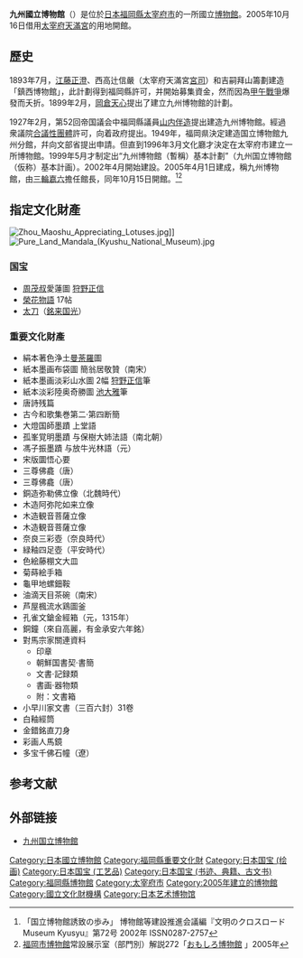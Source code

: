 {{Infobox Museum
 |name          = 九州國立博物館
 |image         = Kyushu National Museum from south side.JPG
 |imagesize     = 250
 |established   = 2005年
 |location      = [[日本|日本]][[福岡縣|福岡縣]][[太宰府市|太宰府市]]
 |type          = 
 |collection    =
 |visitors      = 
 |director      = 
 |curator       = 
 |website       = [http://www.kyuhaku.com www.kyuhaku.com]
}}
'''九州國立博物館'''（{{jpn|j=九州国立博物館|hg=きゅうしゅうこくりつはくぶつかん|rm=Kyūshū Kokuritsu Hakubutsukan}}）是位於[[日本|日本]][[福岡縣|福岡縣]][[太宰府市|太宰府市]]的一所國立[[博物館|博物館]]。2005年10月16日借用[[太宰府天滿宮|太宰府天滿宮]]的用地開館。

==歷史==
1893年7月，[[江藤正澄|江藤正澄]]、西高辻信嚴（太宰府天滿宮[[宮司|宮司]]）和吉嗣拜山籌劃建造「鎮西博物館」，此計劃得到福岡縣許可，并開始募集資金，然而因為[[甲午戰爭|甲午戰爭]]爆發而夭折。1899年2月，[[岡倉天心|岡倉天心]]提出了建立九州博物館的計劃。

1927年2月，第52回帝国議会中福岡縣議員[[山内伴造|山内伴造]]提出建造九州博物館。經過衆議院[[合議性團體|合議性團體]]許可，向着政府提出。1949年，福岡県決定建造国立博物館九州分館，幷向文部省提出申請。但直到1996年3月文化廳才決定在太宰府市建立一所博物館。1999年5月才制定出“九州博物館（暫稱）基本計劃”（九州国立博物館（仮称）基本計画）。2002年4月開始建設。2005年4月1日建成，稱九州博物館，由[[三輪嘉六|三輪嘉六]]擔任館長，同年10月15日開館。<ref>「国立博物館誘致の歩み」 博物館等建設推進会議編『文明のクロスロードMuseum Kyusyu』第72号 2002年 ISSN0287-2757</ref><ref>[[福岡市博物館|福岡市博物館]]常設展示室（部門別）解説272「[http://museum.city.fukuoka.jp/je/html/271-280/272/272_01.htm おもしろ博物館] {{Wayback|url=http://museum.city.fukuoka.jp/je/html/271-280/272/272_01.htm |date=20121113230034 }}」2005年</ref>

== 指定文化財產 ==
[[File:Zhou_Maoshu_Appreciating_Lotuses.jpg|thumb]]]]
[[File:Pure_Land_Mandala_(Kyushu_National_Museum).jpg|thumb]]
=== 国宝 ===
*[[周茂叔|周茂叔]]愛蓮圖 [[狩野正信|狩野正信]]
*[[榮花物語|榮花物語]] 17帖
*[[太刀|太刀]]（[[太刀_铭来国光_(九州国立博物馆)|銘来国光]]）

=== 重要文化財產 ===
*絹本著色浄土[[曼荼羅|曼荼羅]]圖
*紙本墨画布袋圖 簡翁居敬贊（南宋）
*紙本墨画淡彩山水圖 2幅 [[狩野正信|狩野正信]]筆
*紙本淡彩陸奥奇勝圖 [[池大雅|池大雅]]筆
*唐詩残篇
*古今和歌集巻第二·第四断簡
*大燈国師墨蹟 上堂語
*孤峯覚明墨蹟 与保樹大姉法語（南北朝）
*馮子振墨蹟 与放牛光林語（元）
*宋版圜悟心要
*三尊佛龕（唐）
*三尊佛龕（唐）
*銅造弥勒佛立像（北魏時代）
*木造阿弥陀如来立像
*木造観音菩薩立像
*木造観音菩薩立像 
*奈良三彩壺（奈良時代）
*緑釉四足壺（平安時代）
*色絵藤棚文大皿
*菊蒔絵手箱
*龜甲地螺鈿鞍
*油滴天目茶碗（南宋）
*芦屋楓流水鶏圖釜
*孔雀文鎗金經箱（元，1315年）
*銅鐘（來自高麗，有金承安六年銘）
*對馬宗家關連資料
**印章
**朝鮮国書契·書簡 
**文書·記録類
**書画·器物類
**附：文書箱
*小早川家文書（三百六封）31卷
*白釉經筒 
*金錯銘直刀身
*彩画人馬鏡
*多宝千佛石幢（遼）

==参考文献==
{{reflist}}

== 外部链接 ==

*[http://www.kyuhaku.com/pr/ 九州国立博物館]{{Wayback|url=http://www.kyuhaku.com/pr/ |date=20140809042353 }}

{{日本國立文化財機構}}
{{日本公立美术馆}}
{{Authority control}}
[[Category:日本國立博物館|Category:日本國立博物館]]
[[Category:福岡縣重要文化財|Category:福岡縣重要文化財]]
[[Category:日本国宝_(绘画)|Category:日本国宝 (绘画)]]
[[Category:日本国宝_(工艺品)|Category:日本国宝 (工艺品)]]
[[Category:日本国宝_(书迹、典籍、古文书)|Category:日本国宝 (书迹、典籍、古文书)]]
[[Category:福岡縣博物館|Category:福岡縣博物館]]
[[Category:太宰府市|Category:太宰府市]]
[[Category:2005年建立的博物館|Category:2005年建立的博物館]]
[[Category:國立文化財機構|Category:國立文化財機構]]
[[Category:日本艺术博物馆|Category:日本艺术博物馆]]